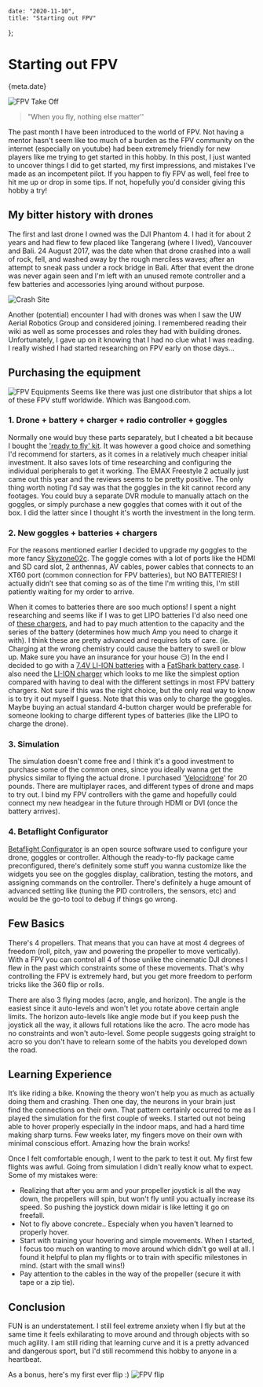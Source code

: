 
    date: "2020-11-10",
    title: "Starting out FPV"
};


# Starting out FPV

<Time>{meta.date}</Time>

![FPV Take Off](/static/blogAssets/starting-out-fpv/fpv1.gif)

> "When you fly, nothing else matter''

The past month I have been introduced to the world of FPV. Not having a mentor hasn't seem like too much of a burden as the FPV community on the internet (especially on youtube) had been extremely friendly for new players like me trying to get started in this hobby. In this post, I just wanted to uncover things I did to get started, my first impressions, and mistakes I've made as an incompetent pilot. If you happen to fly FPV as well, feel free to hit me up or drop in some tips. If not, hopefully you'd consider giving this hobby a try! 

## My bitter history with drones
The first and last drone I owned was the DJI Phantom 4. I had it for about 2 years and had flew to few placed like Tangerang (where I lived), Vancouver and Bali. 24 August 2017, was the date when that drone crashed into a wall of rock, fell, and washed away by the rough merciless waves; after an attempt to sneak pass under a rock bridge in Bali. After that event the drone was never again seen and I'm left with an unused remote controller and a few batteries and accessories lying around without purpose.

![Crash Site](/static/blogAssets/starting-out-fpv/crashSite.jpg)

Another (potential) encounter I had with drones was when I saw the UW Aerial Robotics Group and considered joining. I remembered reading their wiki as well as some processes and roles they had with building drones. Unfortunately, I gave up on it knowing that I had no clue what I was reading. I really wished I had started researching on FPV early on those days…

## Purchasing the equipment

![FPV Equipments](/static/blogAssets/starting-out-fpv/equipment.png)
Seems like there was just one distributor that ships a lot of these FPV stuff worldwide. Which was Bangood.com.

### 1. Drone + battery + charger + radio controller + goggles
Normally one would buy these parts separately, but I cheated a bit because I bought the ['ready to fly' kit](https://www.banggood.com/EMAX-Tinyhawk-II-Freestyle-2_5-Inch-115mm-Wheelbase-FPV-Racing-Drone-RTF-Frsky-D8-Runcam-Nano-2-Camera-200mW-VTX-5A-ESC-p-1718751.html). It was however a good choice and something I'd recommend for starters, as it comes in a relatively much cheaper initial investment. It also saves lots of time researching and configuring the individual peripherals to get it working. 
The EMAX Freestyle 2 actually just came out this year and the reviews seems to be pretty positive. The only thing worth noting I'd say was that the goggles in the kit cannot record any footages. You could buy a separate DVR module to manually attach on the goggles, or simply purchase a new goggles that comes with it out of the box.  I did the latter since I thought it's worth the investment in the long term.
### 2. New goggles + batteries + chargers
For the reasons mentioned earlier I decided to upgrade my goggles to the more fancy [Skyzone02c](https://www.banggood.com/SKYZONE-SKY02C-5_8Ghz-48CH-Diversity-FPV-Goggles-Support-DVR-HDMI-With-Head-Tracker-Fan-For-RC-Racing-Drone-p-1466958.html). The goggle comes with a lot of ports like the HDMI and SD card slot, 2  anthennas, AV cables, power cables that connects to an XT60 port (common connection for FPV batteries), but NO BATTERIES! I actually didn’t see that coming so as of the time I'm writing this, I'm still patiently waiting for my order to arrive.

When it comes to batteries there are soo much options! I spent a night researching and seems like if I was to get LIPO batteries I'd also need one of [these chargers](https://www.banggood.com/ISDT-Q8-BattGo-500W-20A-High-Power-Battery-Balance-Charger-Discharger-for-1-8S-Lipo-Battery-p-1596875.html), and had to pay much attention to the capacity and the series of the battery (determines how much Amp you need to charge it with). I think these are pretty advanced and requires lots of care. (ie. Charging at the wrong chemistry could cause the battery to swell or blow up.  Make sure you have an insurance for your house :smirk:)
In the end I decided to go with a [7.4V LI-ION batteries](https://www.banggood.com/1pcs-NCR18650B-3400mAH-3_7-V-Unprotected-Rechargeable-li-ion-Battery-p-72906.html) with a [FatShark battery case](https://www.banggood.com/Fatshark-7_4V-18650-Li-ion-Cell-Battery-Case-Box-DC5_5+2_5-For-FPV-Goggles-Video-Headset-without-Battery-p-1133893.html). I also need the [LI-ION charger](https://www.banggood.com/Liitokala-lii-202-5V-2A-18650266501634014500-Micro-USB-Battery-Charger-p-1141175.html) which looks to me like the simplest option compared with having to deal with the different settings in most FPV battery chargers. Not sure if this was the right choice, but the only real way to know is to try it out myself I guess. Note that this was only to charge the goggles. Maybe buying an actual standard 4-button charger would be preferable for someone looking to charge different types of batteries (like the LIPO to charge the drone).
### 3. Simulation
The simulation doesn't come free and I think it's a good investment to purchase some of the common ones, since you ideally wanna get the physics similar to flying the actual drone. I purchased '[Velocidrone](https://www.velocidrone.com)' for 20 pounds. There are multiplayer races, and different types of drone and maps to try out. I bind my FPV controllers with the game and hopefully could connect my new headgear in the future through HDMI or DVI (once the battery arrives). 
### 4. Betaflight Configurator
[Betaflight Configurator](https://github.com/betaflight/betaflight) is an open source software used to configure your drone, goggles or controller. Although the ready-to-fly package came preconfigured, there's definitely some stuff you wanna customize like the widgets you see on the goggles display, calibration, testing the motors, and assigning commands on the controller. There's definitely a huge amount of advanced setting like (tuning the PID controllers, the sensors, etc) and would be the go-to tool to debug if things go wrong.

## Few Basics

There's 4 propellers. That means that you can have at most 4 degrees of freedom (roll, pitch, yaw and powering the propeller to move vertically). With a FPV you can control all 4 of those unlike the cinematic DJI drones I flew in the past which constraints some of these movements. That's why controlling the FPV is extremely hard, but you get more freedom to perform tricks like the 360 flip or rolls.

There are also 3 flying modes (acro, angle, and horizon). The angle is the easiest since it auto-levels and won't let you rotate above certain angle limits. The horizon auto-levels like angle mode but if you keep push the joystick all the way, it allows full rotations like the acro. The acro mode has no constraints and won't auto-level. Some people suggests going straight to acro so you don't have to relearn some of the habits you developed down the road.

## Learning Experience

It’s like riding a bike. Knowing the theory won't help you as much as actually doing them and crashing. Then one day, the neurons in your brain just find the connections on their own. That pattern certainly occurred to me as I played the simulation for the first couple of weeks. I started out not being able to hover properly especially in the indoor maps, and had a hard time making sharp turns. Few weeks later, my fingers move on their own with minimal conscious effort. Amazing how the brain works! 

Once I felt comfortable enough, I went to the park to test it out. My first few flights was awful. Going from simulation I didn't really know what to expect. Some of my mistakes were:
- Realizing that after you arm and your propeller joystick is all the way down, the propellers will spin, but won't fly until you actually increase its speed. So pushing the joystick down midair is like letting it go on freefall.
- Not to fly above concrete.. Especialy when you haven't learned to properly hover.
- Start with training your hovering and simple movements. When I started, I focus too much on wanting to move around which didn't go well at all. I found it helpful to plan my flights or to train with specific milestones in mind. (start with the small wins!)
- Pay attention to the cables in the way of the propeller (secure it with tape or a zip tie).

## Conclusion

FUN is an understatement. I still feel extreme anxiety when I fly but at the same time it feels exhilarating to move around and through objects with so much agility. I am still riding that learning curve and it is a pretty advanced and dangerous sport, but I'd still recommend this hobby to anyone in a heartbeat.

As a bonus, here's my first ever flip :)
![FPV flip](/static/blogAssets/starting-out-fpv/fpvflip.gif)